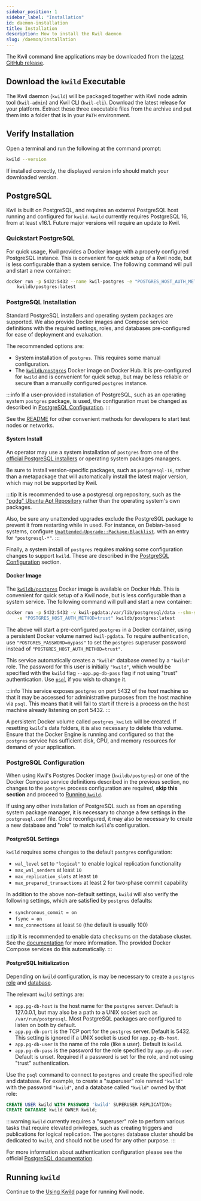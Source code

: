 ```yaml
---
sidebar_position: 1
sidebar_label: "Installation"
id: daemon-installation
title: Installation
description: How to install the Kwil daemon
slug: /daemon/installation
---
```


The Kwil command line applications may be downloaded from the
[latest GitHub release](https://github.com/kwilteam/kwil-db/releases/latest).

## Download the `kwild` Executable

The Kwil daemon (`kwild`) will be packaged together with Kwil node admin tool (`kwil-admin`) and Kwil CLI (`kwil-cli`).
Download the latest release for your platform.  Extract these three executable files from the archive and put them
into a folder that is in your `PATH` environment.

## Verify Installation

Open a terminal and run the following at the command prompt:

```bash
kwild --version
```

If installed correctly, the displayed version info should match your downloaded version.

## PostgreSQL

Kwil is built on PostgreSQL, and requires an external PostgreSQL host running and configured for `kwild`. `kwild` currently requires PostgreSQL 16, from at least v16.1. Future major
versions will require an update to Kwil.

### Quickstart PostgreSQL

For quick usage, Kwil provides a Docker image with a properly configured
PostgreSQL instance. This is convenient for quick setup of a Kwil node, but is
less configurable than a system service. The following command will pull and
start a new container:

```bash
docker run -p 5432:5432 --name kwil-postgres -e "POSTGRES_HOST_AUTH_METHOD=trust" \ 
    kwildb/postgres:latest
```

### PostgreSQL Installation

Standard PostgreSQL installers and operating system packages are supported.
We also provide Docker images and Compose service definitions with the required
settings, roles, and databases pre-configured for ease of deployment and evaluation.

The recommended options are:

* System installation of `postgres`. This requires some manual configuration.
* The [`kwildb/postgres`](https://hub.docker.com/r/kwildb/postgres) Docker image
  on Docker Hub. It is pre-configured for `kwild` and is convenient for quick
  setup, but may be less reliable or secure than a manually configured
  `postgres` instance.

:::info
If a user-provided installation of PostgreSQL, such as an operating system
`postgres` package, is used, the configuration must be changed as described in [PostgreSQL Configuration](#postgresql-configuration).
:::

See the [README](https://github.com/kwilteam/kwil-db/blob/main/README.md)
for other convenient methods for developers to start test nodes or networks.

#### System Install

An operator may use a system installation of `postgres` from one of the
[official PostgreSQL installers](https://www.postgresql.org/download/) or
operating system packages managers.

Be sure to install version-specific packages, such as `postgresql-16`, rather than
a metapackage that will automatically install the latest major version, which may
not be supported by Kwil.

:::tip
It is recommended to use a postgresql.org repository, such as the ["pgdg" Ubuntu
Apt Repository](https://wiki.postgresql.org/wiki/Apt) rather than the operating system's own packages.

Also, be sure any unattended upgrades exclude the PostgreSQL package to prevent
it from restarting while in used. For instance, on Debian-based systems,
configure
[`Unattended-Upgrade::Package-Blacklist`](https://help.ubuntu.com/community/AutomaticSecurityUpdates#Using_the_.22unattended-upgrades.22_package).
with an entry for `"postgresql-*"`.
:::

Finally, a system install of `postgres` requires making some configuration
changes to support `kwild`. These are described in the [PostgreSQL Configuration](#postgresql-configuration) section.

#### Docker Image

The [`kwildb/postgres`](https://hub.docker.com/r/kwildb/postgres) Docker image
is available on Docker Hub. This is convenient for quick setup of a Kwil node,
but is less configurable than a system service. The following command will pull
and start a new container:

```bash
docker run -p 5432:5432 -v kwil-pgdata:/var/lib/postgresql/data --shm-size 256m \
    -e "POSTGRES_HOST_AUTH_METHOD=trust" kwildb/postgres:latest
```

The above will start a pre-configured `postgres` in a Docker container, using a
persistent Docker volume named `kwil-pgdata`. To require authentication, use
`"POSTGRES_PASSWORD=mypass"` to set the `postgres` superuser password instead
of `"POSTGRES_HOST_AUTH_METHOD=trust"`.

This service automatically creates a `"kwild"` database owned by a `"kwild"`
role. The password for this user is initially `"kwild"`, which would be
specified with the `kwild` flag `--app.pg-db-pass` flag if not using "trust" authentication.
Use [`psql`](https://www.postgresql.org/docs/current/app-psql.html) if you wish to change it.

:::info
This service exposes `postgres` on port 5432 of the *host* machine so that it
may be accessed for administrative purposes from the host machine via `psql`.
This means that it will fail to start if there is a process on the host machine
already listening on port 5432.
:::

A persistent Docker volume called `postgres_kwildb` will be created. If
resetting `kwild`'s data folders, it is also necessary to delete this volume.
Ensure that the Docker Engine is running and configured so that the `postgres`
service has sufficient disk, CPU, and memory resources for demand of your
application.

### PostgreSQL Configuration

When using Kwil's Postgres Docker image (`kwildb/postgres`) or one of the Docker Compose service definitions described in the
previous section, no changes to the `postgres` process configuration are
required, **skip this section** and proceed to [Running `kwild`](#running-kwild).

If using any other installation of PostgreSQL such as from an operating system
package manager, it is necessary to change a few settings in the
`postgresql.conf` file. Once reconfigured, it may also be necessary to create a
new database and "role" to match `kwild`'s configuration.

#### PostgreSQL Settings

`kwild` requires some changes to the default `postgres` configuration:

- `wal_level` set to `"logical"` to enable logical replication functionality
- `max_wal_senders` at least `10`
- `max_replication_slots` at least `10`
- `max_prepared_transactions` at least 2 for two-phase commit capability

In addition to the above non-default settings, `kwild` will also verify the
following settings, which are satisfied by `postgres` defaults:

- `synchronous_commit = on`
- `fsync = on`
- `max_connections` at least `50` (the default is usually 100)

:::tip
It is recommended to enable data checksums on the database cluster.
See the [documentation](https://www.postgresql.org/docs/current/checksums.html) for more information.
The provided Docker Compose services do this automatically.
:::

#### PostgreSQL Initialization

Depending on `kwild` configuration, is may be necessary to create a `postgres`
[role](https://www.postgresql.org/docs/16/user-manag.html) and
[database](https://www.postgresql.org/docs/16/manage-ag-overview.html).

The relevant `kwild` settings are:

- `app.pg-db-host` is the host name for the `postgres` server. Default is
  127.0.0.1, but may also be a path to a UNIX socket such as `/var/run/postgresql`.
  Most PostgreSQL packages are configured to listen on both by default.
- `app.pg-db-port` is the TCP port for the `postgres` server. Default is 5432.
  This setting is ignored if a UNIX socket is used for `app.pg-db-host`.
- `app.pg-db-user` is the name of the role (like a user). Default is `kwild`.
- `app.pg-db-pass` is the password for the role specified by `app.pg-db-user`.
  Default is unset. Required if a password is set for the role, and not using
  "trust" authentication.

Use the `psql` command to connect to `postgres` and create the specified role and
database. For example, to create a "superuser" role named `"kwild"` with the
password `"kwild"`, and a database called `"kwild"` owned by that role:

```sql
CREATE USER kwild WITH PASSWORD 'kwild' SUPERUSER REPLICATION;
CREATE DATABASE kwild OWNER kwild;
```

:::warning
`kwild` currently requires a "superuser" role to perform various
tasks that require elevated privileges, such as creating triggers and
publications for logical replication. The `postgres` database cluster
should be dedicated to `kwild`, and should not be used for any other purpose.
:::

For more information about authentication configuration please see
the official [PostgreSQL documentation](https://www.postgresql.org/docs/16/auth-pg-hba-conf.html).

## Running `kwild`

Continue to the [Using Kwild](/docs/daemon/kwild) page for running Kwil node.

